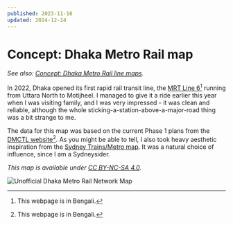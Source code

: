 ```yaml
---
published: 2023-11-16
updated: 2024-12-24
---
```


# Concept: Dhaka Metro Rail map

*See also: [Concept: Dhaka Metro Rail line maps](dhaka-metro-lines).*

In 2022, Dhaka opened its first rapid rail transit line, the
[MRT Line 6](https://dmtcl.gov.bd/site/page/1feee381-0cde-474d-a8f8-11c697814423/-)[^1]
running from Uttara North to Motijheel. I managed to give it a ride earlier this
year when I was visiting family, and I was very impressed - it was clean and
reliable, although the whole sticking-a-station-above-a-major-road thing was a
bit strange to me.

The data for this map was based on the current Phase 1 plans from the
[DMCTL website](https://dmtcl.gov.bd/)[^1]. As you might be able to tell, I also
took heavy aesthetic inspiration from the
[Sydney Trains/Metro map](https://transportnsw.info/sites/default/files/document/2023/11/Sydney-rail-network-map.pdf).
It was a natural choice of influence, since I am a Sydneysider.

*This map is available under [CC BY-NC-SA 4.0](https://creativecommons.org/licenses/by-nc-sa/4.0/).*

![Unofficial Dhaka Metro Rail Network Map](media/dhaka-metro/map.png)

[^1]: This webpage is in Bengali.